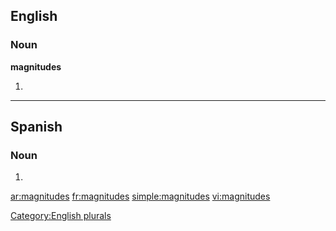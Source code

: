 ==English==

===Noun===
'''magnitudes'''

# {{plural of|[[magnitude]]}}

[[Category:English plurals]]

----
==Spanish==

===Noun===
{{infl|es|noun form|g=f|g2=p}}

# {{plural of|nocat=1|[[magnitud#Spanish|magnitud]]|lang=es}}

[[ar:magnitudes]]
[[fr:magnitudes]]
[[simple:magnitudes]]
[[vi:magnitudes]]